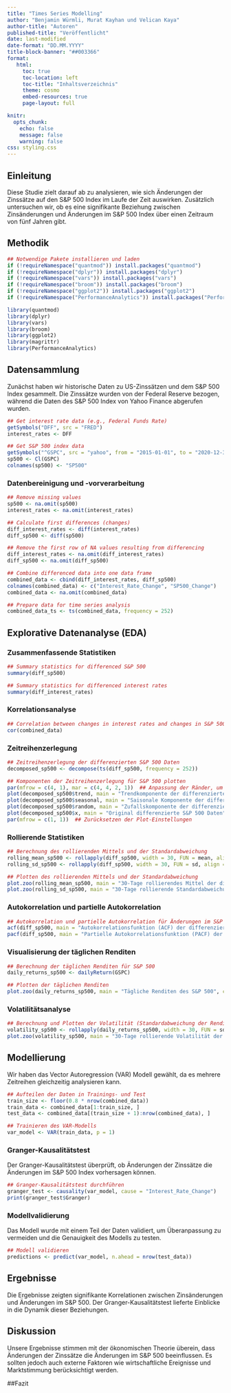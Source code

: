 ```yaml
---
title: "Times Series Modelling"
author: "Benjamin Würmli, Murat Kayhan und Velican Kaya"
author-title: "Autoren"
published-title: "Veröffentlicht"
date: last-modified
date-format: "DD.MM.YYYY"
title-block-banner: "##003366"
format: 
   html:
     toc: true
     toc-location: left
     toc-title: "Inhaltsverzeichnis"
     theme: cosmo
     embed-resources: true
     page-layout: full

knitr: 
  opts_chunk: 
    echo: false
    message: false
    warning: false
css: styling.css
---
```


## Einleitung

Diese Studie zielt darauf ab zu analysieren, wie sich Änderungen der Zinssätze auf den S&P 500 Index im Laufe der Zeit auswirken. Zusätzlich untersuchen wir, ob es eine signifikante Beziehung zwischen Zinsänderungen und Änderungen im S&P 500 Index über einen Zeitraum von fünf Jahren gibt.

## Methodik



```r
## Notwendige Pakete installieren und laden
if (!requireNamespace("quantmod")) install.packages("quantmod")
if (!requireNamespace("dplyr")) install.packages("dplyr")
if (!requireNamespace("vars")) install.packages("vars")
if (!requireNamespace("broom")) install.packages("broom")
if (!requireNamespace("ggplot2")) install.packages("ggplot2")
if (!requireNamespace("PerformanceAnalytics")) install.packages("PerformanceAnalytics")

library(quantmod)
library(dplyr)
library(vars)
library(broom)
library(ggplot2)
library(magrittr)
library(PerformanceAnalytics)

```

## Datensammlung

Zunächst haben wir historische Daten zu US-Zinssätzen und dem S&P 500 Index gesammelt. Die Zinssätze wurden von der Federal Reserve bezogen, während die Daten des S&P 500 Index von Yahoo Finance abgerufen wurden.
```r
## Get interest rate data (e.g., Federal Funds Rate)
getSymbols("DFF", src = "FRED")
interest_rates <- DFF

## Get S&P 500 index data
getSymbols("^GSPC", src = "yahoo", from = "2015-01-01", to = "2020-12-31")
sp500 <- Cl(GSPC)
colnames(sp500) <- "SP500"
```

### Datenbereinigung und -vorverarbeitung
```r
## Remove missing values
sp500 <- na.omit(sp500)
interest_rates <- na.omit(interest_rates)

## Calculate first differences (changes)
diff_interest_rates <- diff(interest_rates)
diff_sp500 <- diff(sp500)

## Remove the first row of NA values resulting from differencing
diff_interest_rates <- na.omit(diff_interest_rates)
diff_sp500 <- na.omit(diff_sp500)

## Combine differenced data into one data frame
combined_data <- cbind(diff_interest_rates, diff_sp500)
colnames(combined_data) <- c("Interest_Rate_Change", "SP500_Change")
combined_data <- na.omit(combined_data)

## Prepare data for time series analysis
combined_data_ts <- ts(combined_data, frequency = 252)

```

## Explorative Datenanalyse (EDA)

### Zusammenfassende Statistiken

```r
## Summary statistics for differenced S&P 500
summary(diff_sp500)

## Summary statistics for differenced interest rates
summary(diff_interest_rates)

```
### Korrelationsanalyse

```r
## Correlation between changes in interest rates and changes in S&P 500
cor(combined_data)

```
### Zeitreihenzerlegung

```r
## Zeitreihenzerlegung der differenzierten S&P 500 Daten
decomposed_sp500 <- decompose(ts(diff_sp500, frequency = 252))

## Komponenten der Zeitreihenzerlegung für S&P 500 plotten
par(mfrow = c(4, 1), mar = c(4, 4, 2, 1))  ## Anpassung der Ränder, um Fehler zu vermeiden
plot(decomposed_sp500$trend, main = "Trendkomponente der differenzierten S&P 500 Daten")
plot(decomposed_sp500$seasonal, main = "Saisonale Komponente der differenzierten S&P 500 Daten")
plot(decomposed_sp500$random, main = "Zufallskomponente der differenzierten S&P 500 Daten")
plot(decomposed_sp500$x, main = "Original differenzierte S&P 500 Daten")
par(mfrow = c(1, 1))  ## Zurücksetzen der Plot-Einstellungen

```
### Rollierende Statistiken

```r
## Berechnung des rollierenden Mittels und der Standardabweichung
rolling_mean_sp500 <- rollapply(diff_sp500, width = 30, FUN = mean, align = "right")
rolling_sd_sp500 <- rollapply(diff_sp500, width = 30, FUN = sd, align = "right")

## Plotten des rollierenden Mittels und der Standardabweichung
plot.zoo(rolling_mean_sp500, main = "30-Tage rollierendes Mittel der differenzierten S&P 500 Daten", col = "blue")
plot.zoo(rolling_sd_sp500, main = "30-Tage rollierende Standardabweichung der differenzierten S&P 500 Daten", col = "red")


```
### Autokorrelation und partielle Autokorrelation

```r
## Autokorrelation und partielle Autokorrelation für Änderungen im S&P 500
acf(diff_sp500, main = "Autokorrelationsfunktion (ACF) der differenzierten S&P 500 Daten")
pacf(diff_sp500, main = "Partielle Autokorrelationsfunktion (PACF) der differenzierten S&P 500 Daten")

```
### Visualisierung der täglichen Renditen

```r
## Berechnung der täglichen Renditen für S&P 500
daily_returns_sp500 <- dailyReturn(GSPC)

## Plotten der täglichen Renditen
plot.zoo(daily_returns_sp500, main = "Tägliche Renditen des S&P 500", col = "blue")
```

### Volatilitätsanalyse

```r
## Berechnung und Plotten der Volatilität (Standardabweichung der Renditen)
volatility_sp500 <- rollapply(daily_returns_sp500, width = 30, FUN = sd, align = "right")
plot.zoo(volatility_sp500, main = "30-Tage rollierende Volatilität der täglichen S&P 500 Renditen", col = "blue")
```



## Modellierung

Wir haben das Vector Autoregression (VAR) Modell gewählt, da es mehrere Zeitreihen gleichzeitig analysieren kann.

```r
## Aufteilen der Daten in Trainings- und Test
train_size <- floor(0.8 * nrow(combined_data))
train_data <- combined_data[1:train_size, ]
test_data <- combined_data[(train_size + 1):nrow(combined_data), ]

## Trainieren des VAR-Modells
var_model <- VAR(train_data, p = 1)

```

### Granger-Kausalitätstest

Der Granger-Kausalitätstest überprüft, ob Änderungen der Zinssätze die Änderungen im S&P 500 Index vorhersagen können.
```r
## Granger-Kausalitätstest durchführen
granger_test <- causality(var_model, cause = "Interest_Rate_Change")
print(granger_test$Granger)
```
### Modellvalidierung

Das Modell wurde mit einem Teil der Daten validiert, um Überanpassung zu vermeiden und die Genauigkeit des Modells zu testen.

```r
## Modell validieren
predictions <- predict(var_model, n.ahead = nrow(test_data))
```

## Ergebnisse

Die Ergebnisse zeigten signifikante Korrelationen zwischen Zinsänderungen und Änderungen im S&P 500. Der Granger-Kausalitätstest lieferte Einblicke in die Dynamik dieser Beziehungen.

## Diskussion

Unsere Ergebnisse stimmen mit der ökonomischen Theorie überein, dass Änderungen der Zinssätze die Änderungen im S&P 500 beeinflussen. Es sollten jedoch auch externe Faktoren wie wirtschaftliche Ereignisse und Marktstimmung berücksichtigt werden.

##Fazit



